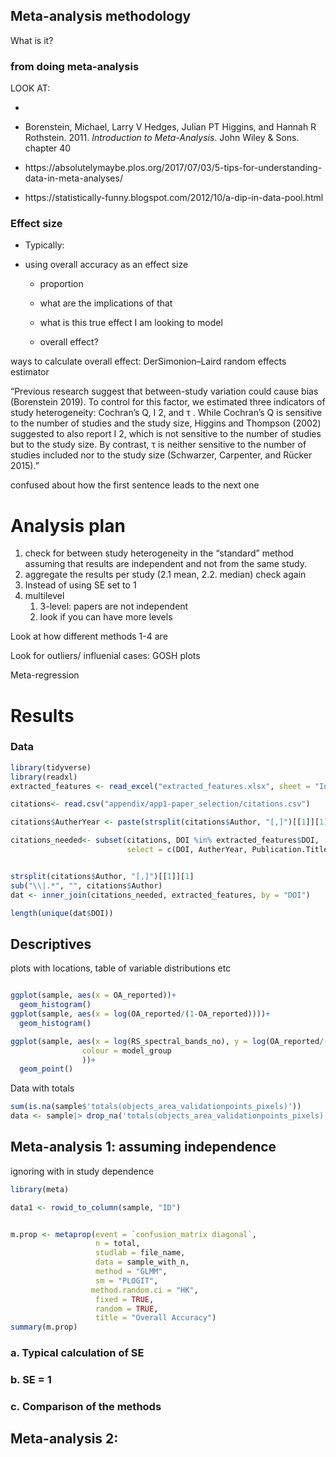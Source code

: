 ## Meta-analysis methodology

What is it?

### from doing meta-analysis

LOOK AT:

-   

-   Borenstein, Michael, Larry V Hedges, Julian PT Higgins, and Hannah R Rothstein. 2011. *Introduction to Meta-Analysis*. John Wiley & Sons. chapter 40

-   https://absolutelymaybe.plos.org/2017/07/03/5-tips-for-understanding-data-in-meta-analyses/

-   https://statistically-funny.blogspot.com/2012/10/a-dip-in-data-pool.html

### Effect size

-   Typically:

-   using overall accuracy as an effect size

    -   proportion

    -   what are the implications of that

    -   what is this true effect I am looking to model

    -   overall effect?

ways to calculate overall effect: DerSimonion--Laird random effects estimator

"Previous research suggest that between-study variation could cause bias (Borenstein 2019). To control for this factor, we estimated three indicators of study heterogeneity: Cochran's Q, I 2, and τ . While Cochran's Q is sensitive to the number of studies and the study size, Higgins and Thompson (2002) suggested to also report I 2, which is not sensitive to the number of studies but to the study size. By contrast, τ is neither sensitive to the number of studies included nor to the study size (Schwarzer, Carpenter, and Rücker 2015)."

confused about how the first sentence leads to the next one

# Analysis plan

1.  check for between study heterogeneity in the "standard" method assuming that results are independent and not from the same study.
2.  aggregate the results per study (2.1 mean, 2.2. median) check again
3.  Instead of using SE set to 1
4.  multilevel
    1.  3-level: papers are not independent
    2.  look if you can have more levels

Look at how different methods 1-4 are

Look for outliers/ influenial cases: GOSH plots

Meta-regression

# Results

### Data

```r
library(tidyverse)
library(readxl)
extracted_features <- read_excel("extracted_features.xlsx", sheet = "Include",  na = "NA")

citations<- read.csv("appendix/app1-paper_selection/citations.csv")

citations$AutherYear <- paste(strsplit(citations$Author, "[,]")[[1]][1], "et al,", citations$Publication.Year) 

citations_needed<- subset(citations, DOI %in% extracted_features$DOI, 
                          select = c(DOI, AutherYear, Publication.Title))


strsplit(citations$Author, "[,]")[[1]][1]
sub("\\|.*", "", citations$Author)
dat <- inner_join(citations_needed, extracted_features, by = "DOI")

length(unique(dat$DOI))


```

## Descriptives

plots with locations, table of variable distributions etc

```r

```

```r
ggplot(sample, aes(x = OA_reported))+
  geom_histogram()
ggplot(sample, aes(x = log(OA_reported/(1-OA_reported))))+
  geom_histogram()
```

```r
ggplot(sample, aes(x = log(RS_spectral_bands_no), y = log(OA_reported/(1-OA_reported)), 
                colour = model_group
                ))+
  geom_point()
```

Data with totals

```r
sum(is.na(sample$'totals(objects_area_validationpoints_pixels)'))
data <- sample|> drop_na('totals(objects_area_validationpoints_pixels)')


```

## Meta-analysis 1: assuming independence

ignoring with in study dependence

```r
library(meta)

data1 <- rowid_to_column(sample, "ID") 


m.prop <- metaprop(event = `confusion_matrix diagonal`,
                   n = total,
                   studlab = file_name,
                   data = sample_with_n,
                   method = "GLMM",
                   sm = "PLOGIT",
                  method.random.ci = "HK",
                   fixed = TRUE,
                   random = TRUE,
                   title = "Overall Accuracy")
summary(m.prop)
```

### a. Typical calculation of SE

### b. SE = 1

### c. Comparison of the methods

## Meta-analysis 2:
